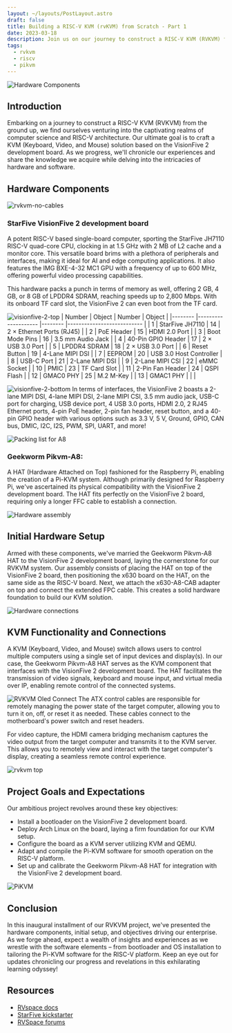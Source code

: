 ```yaml
---
layout: ~/layouts/PostLayout.astro
draft: false
title: Building a RISC-V KVM (rvKVM) from Scratch - Part 1
date: 2023-03-18
description: Join us on our journey to construct a RISC-V KVM (RVKVM) from the ground up, using the VisionFive 2 development board and the Geekworm Pikvm-A8 HAT.
tags:
  - rvkvm
  - riscv
  - pikvm
---
```


![Hardware Components](/assets/post/building-rvkvm-1/rvkvm_parts.webp)
## Introduction

Embarking on a journey to construct a RISC-V KVM (RVKVM) from the ground up, we find ourselves
venturing into the captivating realms of computer science and RISC-V architecture. Our ultimate
goal is to craft a KVM (Keyboard, Video, and Mouse) solution based on the VisionFive 2 development
board. As we progress, we'll chronicle our experiences and share the knowledge we acquire while
delving into the intricacies of hardware and software.

## Hardware Components

![rvkvm-no-cables](/assets/post/building-rvkvm-1/rvkvm_no_cables.webp)
### StarFive VisionFive 2 development board
A potent RISC-V based single-board computer, sporting the StarFive JH7110 RISC-V quad-core CPU,
clocking in at 1.5 GHz with 2 MB of L2 cache and a monitor core. This versatile board brims with a plethora of peripherals and interfaces,
making it ideal for AI and edge computing applications. It also features the IMG BXE-4-32 MC1 GPU with a frequency of up to 600 MHz,
offering powerful video processing capabilities.

This hardware packs a punch in terms of memory as well, offering 2 GB, 4 GB, or 8 GB of LPDDR4 SDRAM, reaching speeds up to 2,800 Mbps.
With its onboard TF card slot, the VisionFive 2 can even boot from the TF card.

![visionfive-2-top](/assets/post/building-rvkvm-1/visionfive_2_top.webp)
| Number 	| Object             	| Number 	| Object                    	|
|--------	|--------------------	|--------	|---------------------------	|
| 1      	| StarFive JH7110    	| 14     	| 2 × Ethernet Ports (RJ45) 	|
| 2      	| PoE Header         	| 15     	| HDMI 2.0 Port             	|
| 3      	| Boot Mode Pins     	| 16     	| 3.5 mm Audio Jack         	|
| 4      	| 40-Pin GPIO Header 	| 17     	| 2 × USB 3.0 Port          	|
| 5      	| LPDDR4 SDRAM       	| 18     	| 2 × USB 3.0 Port          	|
| 6      	| Reset Button       	| 19     	| 4-Lane MIPI DSI           	|
| 7      	| EEPROM             	| 20     	| USB 3.0 Host Controller   	|
| 8      	| USB-C Port         	| 21     	| 2-Lane MIPI DSI           	|
| 9      	| 2-Lane MIPI CSI    	| 22     	| eMMC Socket               	|
| 10     	| PMIC               	| 23     	| TF Card Slot              	|
| 11     	| 2-Pin Fan Header   	| 24     	| QSPI Flash                	|
| 12     	| GMAC0 PHY          	| 25     	| M.2 M-Key                 	|
| 13     	| GMAC1 PHY          	|        	|                           	|

![visionfive-2-bottom](/assets/post/building-rvkvm-1/visionfive_2_bottom.webp)
In terms of interfaces, the VisionFive 2 boasts a 2-lane MIPI DSI, 4-lane MIPI DSI, 2-lane MIPI CSI, 3.5 mm audio jack,
USB-C port for charging, USB device port, 4 USB 3.0 ports, HDMI 2.0, 2 RJ45 Ethernet ports, 4-pin PoE header, 2-pin fan header, 
reset button, and a 40-pin GPIO header with various options such as 3.3 V, 5 V, Ground, GPIO, CAN bus, DMIC, I2C, I2S, PWM, SPI, UART, and more!

![Packing list for A8](/assets/post/building-rvkvm-1/rvkvm_packing_list.webp)
### Geekworm Pikvm-A8:
A HAT (Hardware Attached on Top) fashioned for the Raspberry Pi, enabling the creation of a Pi-KVM system.
Although primarily designed for Raspberry Pi, we've ascertained its physical compatibility with the VisionFive 2 development board.
The HAT fits perfectly on the VisionFive 2 board, requiring only a longer FFC cable to establish a connection.

![Hardware assembly](/assets/post/building-rvkvm-1/rvkvm_assembly.webp)
## Initial Hardware Setup

Armed with these components, we've married the Geekworm Pikvm-A8 HAT to the VisionFive 2 development board,
laying the cornerstone for our RVKVM system. Our assembly consists of placing the HAT on top of the
VisionFive 2 board, then positioning the x630 board on the HAT, on the same side as the RISC-V board. Next,
we attach the x630-A8-CAB adapter on top and connect the extended FPC cable. This creates a solid hardware
foundation to build our KVM solution.

![Hardware connections](/assets/post/building-rvkvm-1/rvkvm_connections.webp)
## KVM Functionality and Connections

A KVM (Keyboard, Video, and Mouse) switch allows users to control multiple computers using a single set of
input devices and display(s). In our case, the Geekworm Pikvm-A8 HAT serves as the KVM component that
interfaces with the VisionFive 2 development board. The HAT facilitates the transmission of video signals,
keyboard and mouse input, and virtual media over IP, enabling remote control of the connected systems.

![RVKVM Oled Connect](/assets/post/building-rvkvm-1/rvkvm_oled_connect.webp)
The ATX control cables are responsible for remotely managing the power state of the target computer,
allowing you to turn it on, off, or reset it as needed. These cables connect to the motherboard's power
switch and reset headers.

For video capture, the HDMI camera bridging mechanism captures the video output from the target computer
and transmits it to the KVM server. This allows you to remotely view and interact with the target
computer's display, creating a seamless remote control experience.

![rvkvm top](/assets/post/building-rvkvm-1/rvkvm_top.webp)
## Project Goals and Expectations

Our ambitious project revolves around these key objectives:

- Install a bootloader on the VisionFive 2 development board.
- Deploy Arch Linux on the board, laying a firm foundation for our KVM setup.
- Configure the board as a KVM server utilizing KVM and QEMU.
- Adapt and compile the Pi-KVM software for smooth operation on the RISC-V platform.
- Set up and calibrate the Geekworm Pikvm-A8 HAT for integration with the VisionFive 2 development board.

![PiKVM](/assets/post/building-rvkvm-1/rvkvm_cover.webp)
## Conclusion
In this inaugural installment of our RVKVM project, we've presented the hardware components, initial setup,
and objectives driving our enterprise. As we forge ahead, expect a wealth of insights and experiences as we
wrestle with the software elements – from bootloader and OS installation to tailoring the Pi-KVM software for
the RISC-V platform. Keep an eye out for updates chronicling our progress and revelations in this exhilarating
learning odyssey!

## Resources
- [RVspace docs](https://rvspace.org/en/project/Document_Publish_Status)
- [StarFive kickstarter](https://www.kickstarter.com/projects/starfive/visionfive-2/description%20)
- [RVSpace forums](https://rvspace.org/en/forum)
